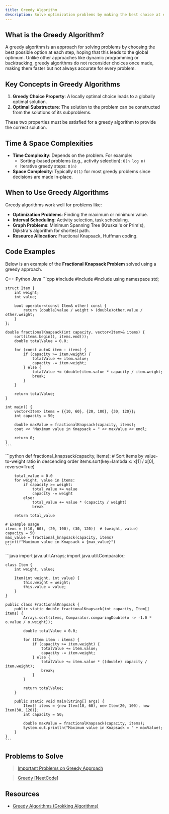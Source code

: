 ```yaml
---
title: Greedy Algorithm
description: Solve optimization problems by making the best choice at each step.
---
```


## <HoverUnderline>What is the Greedy Algorithm?</HoverUnderline>

A greedy algorithm is an approach for solving problems by choosing the best possible option at each step, hoping that this leads to the global optimum. Unlike other approaches like dynamic programming or backtracking, greedy algorithms do not reconsider choices once made, making them faster but not always accurate for every problem.

## <HoverUnderline>Key Concepts in Greedy Algorithms</HoverUnderline>

1. **Greedy Choice Property**: A locally optimal choice leads to a globally optimal solution.
2. **Optimal Substructure**: The solution to the problem can be constructed from the solutions of its subproblems.

These two properties must be satisfied for a greedy algorithm to provide the correct solution.

## <HoverUnderline>Time & Space Complexities</HoverUnderline>

- **Time Complexity**: Depends on the problem. For example:
  - Sorting-based problems (e.g., activity selection): `O(n log n)`
  - Iterative greedy steps: `O(n)`
- **Space Complexity**: Typically `O(1)` for most greedy problems since decisions are made in-place.

## <HoverUnderline>When to Use Greedy Algorithms</HoverUnderline>

Greedy algorithms work well for problems like:

- **Optimization Problems**: Finding the maximum or minimum value.
- **Interval Scheduling**: Activity selection, task scheduling.
- **Graph Problems**: Minimum Spanning Tree (Kruskal's or Prim's), Dijkstra's algorithm for shortest path.
- **Resource Allocation**: Fractional Knapsack, Huffman coding.

## <HoverUnderline>Code Examples</HoverUnderline>

Below is an example of the **Fractional Knapsack Problem** solved using a greedy approach.

<Tabs defaultValue="python" className="pt-5 pb-1">
  <TabsList>
    <TabsTrigger value="cpp">C++</TabsTrigger>
    <TabsTrigger value="python">Python</TabsTrigger>
    <TabsTrigger value="java">Java</TabsTrigger>
  </TabsList>

  <TabsContent value="cpp">
    ```cpp
    #include <iostream>
    #include <vector>
    #include <algorithm>
    using namespace std;

    struct Item {
        int weight;
        int value;

        bool operator<(const Item& other) const {
            return (double)value / weight > (double)other.value / other.weight;
        }
    };

    double fractionalKnapsack(int capacity, vector<Item>& items) {
        sort(items.begin(), items.end());
        double totalValue = 0.0;

        for (const auto& item : items) {
            if (capacity >= item.weight) {
                totalValue += item.value;
                capacity -= item.weight;
            } else {
                totalValue += (double)item.value * capacity / item.weight;
                break;
            }
        }

        return totalValue;
    }

    int main() {
        vector<Item> items = {{10, 60}, {20, 100}, {30, 120}};
        int capacity = 50;

        double maxValue = fractionalKnapsack(capacity, items);
        cout << "Maximum value in Knapsack = " << maxValue << endl;

        return 0;
    }
    ```
  </TabsContent>

  <TabsContent value="python">
    ```python
    def fractional_knapsack(capacity, items):
        # Sort items by value-to-weight ratio in descending order
        items.sort(key=lambda x: x[1] / x[0], reverse=True)

        total_value = 0.0
        for weight, value in items:
            if capacity >= weight:
                total_value += value
                capacity -= weight
            else:
                total_value += value * (capacity / weight)
                break

        return total_value

    # Example usage
    items = [(10, 60), (20, 100), (30, 120)]  # (weight, value)
    capacity = 50
    max_value = fractional_knapsack(capacity, items)
    print(f"Maximum value in Knapsack = {max_value}")
    ```
  </TabsContent>

  <TabsContent value="java">
    ```java
    import java.util.Arrays;
    import java.util.Comparator;

    class Item {
        int weight, value;

        Item(int weight, int value) {
            this.weight = weight;
            this.value = value;
        }
    }

    public class FractionalKnapsack {
        public static double fractionalKnapsack(int capacity, Item[] items) {
            Arrays.sort(items, Comparator.comparingDouble(o -> -1.0 * o.value / o.weight));

            double totalValue = 0.0;

            for (Item item : items) {
                if (capacity >= item.weight) {
                    totalValue += item.value;
                    capacity -= item.weight;
                } else {
                    totalValue += item.value * ((double) capacity / item.weight);
                    break;
                }
            }

            return totalValue;
        }

        public static void main(String[] args) {
            Item[] items = {new Item(10, 60), new Item(20, 100), new Item(30, 120)};
            int capacity = 50;

            double maxValue = fractionalKnapsack(capacity, items);
            System.out.println("Maximum value in Knapsack = " + maxValue);
        }
    }
    ```
  </TabsContent>
</Tabs>

## <HoverUnderline>Problems to Solve</HoverUnderline>

> [Important Problems on Greedy Approach](https://leetcode.com/problem-list/a427oq0g/)

> [Greedy [NeetCode]](https://leetcode.com/problem-list/ab20ylet/)

## <HoverUnderline>Resources</HoverUnderline>

- [Greedy Algorithms (Grokking Algorithms)](https://edu.anarcho-copy.org/Algorithm/grokking-algorithms-illustrated-programmers-curious.pdf#page=160)
